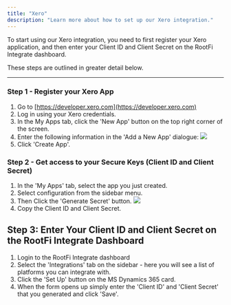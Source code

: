 ```yaml
---
title: "Xero"
description: "Learn more about how to set up our Xero integration."
---
```


To start using our Xero integration, you need to first register your Xero application, and then enter your Client ID and Client Secret on the RootFi Integrate dashboard. 

These steps are outlined in greater detail below.

  
---

### Step 1 - Register your Xero App

1. Go to [https://developer.xero.com](https://developer.xero.com)
2. Log in using your Xero credentials.
3. In the My Apps tab, click the 'New App' button on the top right corner of the screen.
4. Enter the following information in the 'Add a New App' dialogue:
![](/images/b587acd-image.png) 
1. Click 'Create App'.

  
### Step 2 - Get access to your Secure Keys (Client ID and Client Secret)

1. In the 'My Apps' tab, select the app you just created.
2. Select configuration from the sidebar menu.
3. Then Click the 'Generate Secret' button.
![](/images/d8df96c-image.png) 
1. Copy the Client ID and Client Secret.

## Step 3: Enter Your Client ID and Client Secret on the RootFi Integrate Dashboard

1. Login to the RootFi Integrate dashboard
2. Select the 'Integrations' tab on the sidebar - here you will see a list of platforms you can integrate with.
3. Click the 'Set Up' button on the MS Dynamics 365 card.
4. When the form opens up simply enter the 'Client ID' and 'Client Secret' that you generated and click 'Save'.
